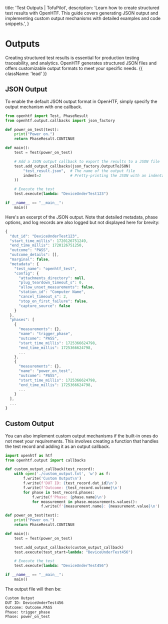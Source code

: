   title: 'Test Outputs | TofuPilot',
  description:
    'Learn how to create structured test results with OpenHTF. This guide covers generating JSON output and implementing custom output mechanisms with detailed examples and code snippets.',
}

# Outputs

Creating structured test results is essential for production testing traceability, and analytics. OpenHTF generates structured JSON files and offers customizable output formats to meet your specific needs. {{ className: 'lead' }}

## JSON Output

To enable the default JSON output format in OpenHTF, simply specify the output mechanism with one callback.

```python {{ title: 'main.py' }}
from openhtf import Test, PhaseResult
from openhtf.output.callbacks import json_factory

def power_on_test(test):
    print("Power on.")
    return PhaseResult.CONTINUE

def main():
    test = Test(power_on_test)

    # Add a JSON output callback to export the results to a JSON file
    test.add_output_callbacks(json_factory.OutputToJSON(
        "test_result.json",  # The name of the output file
        indent=2             # Pretty-printing the JSON with an indentation of 2 spaces
    ))

    # Execute the test
    test.execute(lambda: "DeviceUnderTest123")

if __name__ == "__main__":
    main()
```

Here's an excerpt of the JSON output. Note that detailed metadata, phase options, and log records are also logged but not displayed here for brevity:

```javascript {{ title: 'test_results.json' }}
{
  "dut_id": "DeviceUnderTest123",
  "start_time_millis": 1720126751249,
  "end_time_millis": 1720126751250,
  "outcome": "PASS",
  "outcome_details": [],
  "marginal": false,
  "metadata": {
    "test_name": "openhtf_test",
    "config": {
      "attachments_directory": null,
      "plug_teardown_timeout_s": 0,
      "allow_unset_measurements": false,
      "station_id": "Computer Name",
      "cancel_timeout_s": 2,
      "stop_on_first_failure": false,
      "capture_source": false
    }
  },
  "phases": [
    {
      "measurements": {},
      "name": "trigger_phase",
      "outcome": "PASS",
      "start_time_millis": 1725366624798,
      "end_time_millis": 1725366624798,
      ...
    },
    {
      "measurements": {},
      "name": "power_on_test",
      "outcome": "PASS",
      "start_time_millis": 1725366624798,
      "end_time_millis": 1725366624798,
      ...
    }
  ],
  ...
}
```

## Custom Output

You can also implement custom output mechanisms if the built-in ones do not meet your requirements. This involves creating a function that handles the test record and adding it as an output callback.

```python {{ title: 'main.py' }}
import openhtf as htf
from openhtf.output import callbacks

def custom_output_callback(test_record):
    with open('./custom_output.txt', 'w') as f:
        f.write('Custom Output\n')
        f.write(f'DUT ID: {test_record.dut_id}\n')
        f.write(f'Outcome: {test_record.outcome}\n')
        for phase in test_record.phases:
            f.write(f'Phase: {phase.name}\n')
            for measurement in phase.measurements.values():
                f.write(f'{measurement.name}: {measurement.value}\n')

def power_on_test(test):
    print("Power on.")
    return PhaseResult.CONTINUE

def main():
    test = Test(power_on_test)

    test.add_output_callbacks(custom_output_callback)
    test.execute(test_start=lambda: "DeviceUnderTest456")

    # Execute the test
    test.execute(lambda: "DeviceUnderTest456")

if __name__ == "__main__":
    main()
```

The output file will then be:

```txt {{ title: 'custom_output.txt' }}
Custom Output
DUT ID: DeviceUnderTest456
Outcome: Outcome.PASS
Phase: trigger_phase
Phase: power_on_test
```
